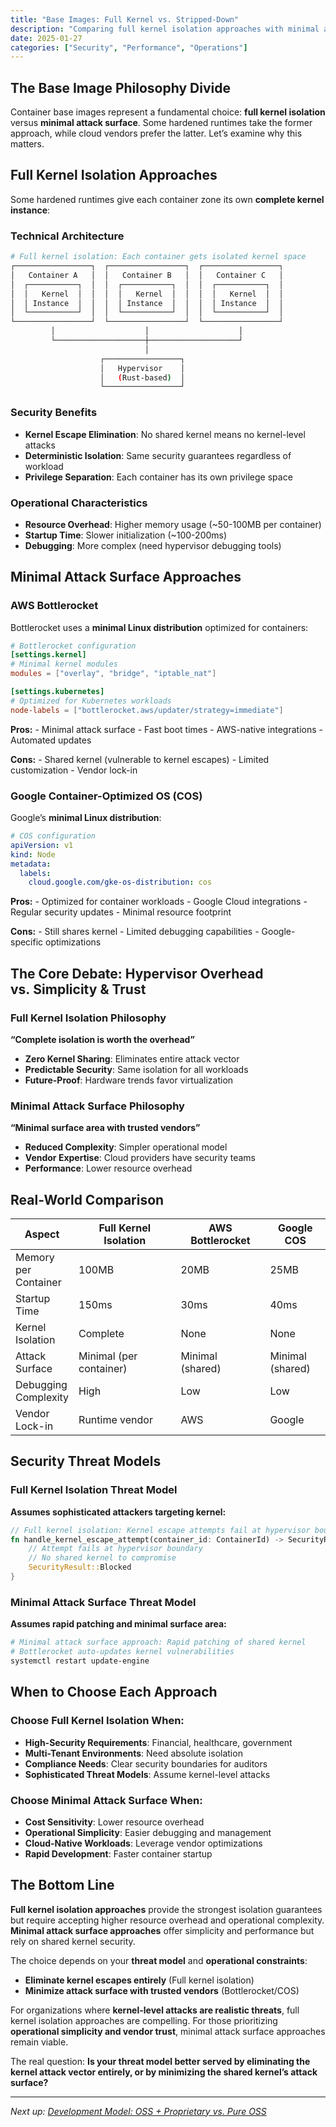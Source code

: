 ```yaml
---
title: "Base Images: Full Kernel vs. Stripped-Down"
description: "Comparing full kernel isolation approaches with minimal attack surface strategies in the hardened runtime ecosystem"
date: 2025-01-27
categories: ["Security", "Performance", "Operations"]
---
```


## The Base Image Philosophy Divide

Container base images represent a fundamental choice: **full kernel isolation** versus **minimal attack surface**. Some hardened runtimes take the former approach, while cloud vendors prefer the latter. Let's examine why this matters.

## Full Kernel Isolation Approaches

Some hardened runtimes give each container zone its own **complete kernel instance**:

### Technical Architecture

```bash
# Full kernel isolation: Each container gets isolated kernel space
┌─────────────────┐  ┌─────────────────┐  ┌─────────────────┐
│   Container A   │  │   Container B   │  │   Container C   │
│  ┌───────────┐  │  │  ┌───────────┐  │  │  ┌───────────┐  │
│  │   Kernel  │  │  │  │   Kernel  │  │  │  │   Kernel  │  │
│  │ Instance  │  │  │  │ Instance  │  │  │  │ Instance  │  │
│  └───────────┘  │  │  └───────────┘  │  │  └───────────┘  │
└─────────────────┘  └─────────────────┘  └─────────────────┘
         │                    │                    │
         └────────────────────┼────────────────────┘
                              │
                    ┌─────────────────┐
                    │   Hypervisor    │
                    │   (Rust-based)  │
                    └─────────────────┘
```

### Security Benefits

- **Kernel Escape Elimination**: No shared kernel means no kernel-level attacks
- **Deterministic Isolation**: Same security guarantees regardless of workload
- **Privilege Separation**: Each container has its own privilege space

### Operational Characteristics

- **Resource Overhead**: Higher memory usage (~50-100MB per container)
- **Startup Time**: Slower initialization (~100-200ms)
- **Debugging**: More complex (need hypervisor debugging tools)

## Minimal Attack Surface Approaches

### AWS Bottlerocket

Bottlerocket uses a **minimal Linux distribution** optimized for containers:

```toml
# Bottlerocket configuration
[settings.kernel]
# Minimal kernel modules
modules = ["overlay", "bridge", "iptable_nat"]

[settings.kubernetes]
# Optimized for Kubernetes workloads
node-labels = ["bottlerocket.aws/updater/strategy=immediate"]
```

**Pros:**
- Minimal attack surface
- Fast boot times
- AWS-native integrations
- Automated updates

**Cons:**
- Shared kernel (vulnerable to kernel escapes)
- Limited customization
- Vendor lock-in

### Google Container-Optimized OS (COS)

Google's **minimal Linux distribution**:

```yaml
# COS configuration
apiVersion: v1
kind: Node
metadata:
  labels:
    cloud.google.com/gke-os-distribution: cos
```

**Pros:**
- Optimized for container workloads
- Google Cloud integrations
- Regular security updates
- Minimal resource footprint

**Cons:**
- Still shares kernel
- Limited debugging capabilities
- Google-specific optimizations

## The Core Debate: Hypervisor Overhead vs. Simplicity & Trust

### Full Kernel Isolation Philosophy

**"Complete isolation is worth the overhead"**

- **Zero Kernel Sharing**: Eliminates entire attack vector
- **Predictable Security**: Same isolation for all workloads
- **Future-Proof**: Hardware trends favor virtualization

### Minimal Attack Surface Philosophy

**"Minimal surface area with trusted vendors"**

- **Reduced Complexity**: Simpler operational model
- **Vendor Expertise**: Cloud providers have security teams
- **Performance**: Lower resource overhead

## Real-World Comparison

| Aspect | Full Kernel Isolation | AWS Bottlerocket | Google COS |
|--------|----------------------|------------------|------------|
| Memory per Container | 100MB | 20MB | 25MB |
| Startup Time | 150ms | 30ms | 40ms |
| Kernel Isolation | Complete | None | None |
| Attack Surface | Minimal (per container) | Minimal (shared) | Minimal (shared) |
| Debugging Complexity | High | Low | Low |
| Vendor Lock-in | Runtime vendor | AWS | Google |

## Security Threat Models

### Full Kernel Isolation Threat Model

**Assumes sophisticated attackers targeting kernel:**

```rust
// Full kernel isolation: Kernel escape attempts fail at hypervisor boundary
fn handle_kernel_escape_attempt(container_id: ContainerId) -> SecurityResult {
    // Attempt fails at hypervisor boundary
    // No shared kernel to compromise
    SecurityResult::Blocked
}
```

### Minimal Attack Surface Threat Model

**Assumes rapid patching and minimal surface area:**

```bash
# Minimal attack surface approach: Rapid patching of shared kernel
# Bottlerocket auto-updates kernel vulnerabilities
systemctl restart update-engine
```

## When to Choose Each Approach

### Choose Full Kernel Isolation When:

- **High-Security Requirements**: Financial, healthcare, government
- **Multi-Tenant Environments**: Need absolute isolation
- **Compliance Needs**: Clear security boundaries for auditors
- **Sophisticated Threat Models**: Assume kernel-level attacks

### Choose Minimal Attack Surface When:

- **Cost Sensitivity**: Lower resource overhead
- **Operational Simplicity**: Easier debugging and management
- **Cloud-Native Workloads**: Leverage vendor optimizations
- **Rapid Development**: Faster container startup

## The Bottom Line

**Full kernel isolation approaches** provide the strongest isolation guarantees but require accepting higher resource overhead and operational complexity. **Minimal attack surface approaches** offer simplicity and performance but rely on shared kernel security.

The choice depends on your **threat model** and **operational constraints**:

- **Eliminate kernel escapes entirely** (Full kernel isolation)
- **Minimize attack surface with trusted vendors** (Bottlerocket/COS)

For organizations where **kernel-level attacks are realistic threats**, full kernel isolation approaches are compelling. For those prioritizing **operational simplicity and vendor trust**, minimal attack surface approaches remain viable.

The real question: **Is your threat model better served by eliminating the kernel attack vector entirely, or by minimizing the shared kernel's attack surface?**

---

*Next up: [Development Model: OSS + Proprietary vs. Pure OSS](/posts/dev-model-comparison.qmd)* 